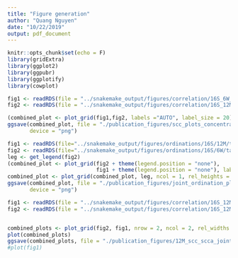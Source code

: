 ```yaml
---
title: "Figure generation"
author: "Quang Nguyen"
date: "10/22/2019"
output: pdf_document
---
```


```r
knitr::opts_chunk$set(echo = F)
library(gridExtra)
library(ggplot2)
library(ggpubr)
library(ggplotify)
library(cowplot)
```

```r
fig1 <- readRDS(file = "../snakemake_output/figures/correlation/16S_6W_tar_scc_plots.rds")
fig2 <- readRDS(file = "../snakemake_output/figures/correlation/16S_12M_tar_scc_plots.rds")

(combined_plot <- plot_grid(fig1,fig2, labels ="AUTO", label_size = 20))
ggsave(combined_plot, file = "./publication_figures/scc_plots_concentration.png", width = 18, height = 15, 
       device = "png")
```

```r
fig1 <- readRDS(file="../snakemake_output/figures/ordinations/16S/12M/tar/joint_protest_ordinations.rds")
fig2 <- readRDS(file="../snakemake_output/figures/ordinations/16S/6W/tar/joint_protest_ordinations.rds")
leg <- get_legend(fig2)
(combined_plot <- plot_grid(fig2 + theme(legend.position = "none"), 
                            fig1 + theme(legend.position = "none"), labels = "AUTO", label_size = 20))
combined_plot <- plot_grid(combined_plot, leg, ncol = 1, rel_heights = c(1,.1))
ggsave(combined_plot, file = "./publication_figures/joint_ordination_plot.png", width = 10, height = 7, 
       device = "png")
```

```r
fig1 <- readRDS(file = "../snakemake_output/figures/correlation/16S_12M_tar_scca_plots.rds")
fig2 <- readRDS(file = "../snakemake_output/figures/correlation/16S_12M_tar_scc_plots.rds")


combined_plots <- plot_grid(fig2, fig1, nrow = 2, ncol = 2, rel_widths = c(2,1), rel_heights = c(3,1))
plot(combined_plots)
ggsave(combined_plots, file = "./publication_figures/12M_scc_scca_jointplot.png", width = 20, height = 15)
#plot(fig1)
```
